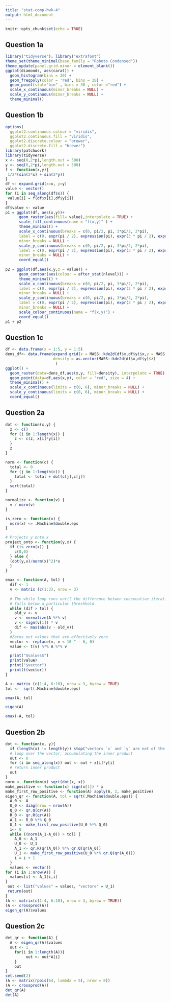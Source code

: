 ```yaml
---
title: "stat-comp-hwk-4"
output: html_document
---
```


```r
knitr::opts_chunk$set(echo = TRUE)
```

## Question 1a
```r
library("tidyverse"); library("extrafont")
theme_set(theme_minimal(base_family = "Roboto Condensed"))
theme_update(panel.grid.minor = element_blank())
ggplot(diamonds, aes(carat)) +
  geom_histogram(bins = 30) +
  geom_freqpoly(color = 'red', bins = 30) +
  geom_point(stat="bin" , bins = 30 , color ="red") +
  scale_x_continuous(minor_breaks = NULL) +
  scale_y_continuous(minor_breaks = NULL) +
  theme_minimal()

```
## Question 1b
```r
options(
  ggplot2.continuous.colour = "viridis",
  ggplot2.continuous.fill = "viridis",
  ggplot2.discrete.colour = "brewer",
  ggplot2.discrete.fill = "brewer")
library(patchwork)
library(tidyverse)
x <- seq(0,2*pi,length.out = 500)
y <- seq(0,2*pi,length.out = 500)
f <- function(x,y){
 1/2*(sin(2*x) + sin(2*y))
}
df <- expand.grid(x=x, y=y)
value <- vector()
for (i in seq_along(df$x)) {
 value[i] = f(df$x[i],df$y[i])  
}
df$value <- value
p1 = ggplot(df, aes(x,y))+
      geom_raster(aes(fill= value),interpolate = TRUE) +
      scale_fill_continuous(name = "f(x,y)" ) +
      theme_minimal() +
      scale_x_continuous(breaks = c(0, pi/2, pi, 3*pi/2, 2*pi),
      label = c(0, expr(pi / 2), expression(pi), expr(3 * pi / 2), expr(2 * pi)),
      minor_breaks = NULL) +
      scale_y_continuous(breaks = c(0, pi/2, pi, 3*pi/2, 2*pi),
      label = c(0, expr(pi / 2), expression(pi), expr(3 * pi / 2), expr(2 * pi)),
      minor_breaks = NULL) +
      coord_equal()
     
p2 = ggplot(df,aes(x,y,z = value)) +
      geom_contour(aes(colour = after_stat(nlevel))) +
      theme_minimal() +
      scale_x_continuous(breaks = c(0, pi/2, pi, 3*pi/2, 2*pi),
      label = c(0, expr(pi / 2), expression(pi), expr(3 * pi / 2), expr(2 * pi)),
      minor_breaks = NULL) +
      scale_y_continuous(breaks = c(0, pi/2, pi, 3*pi/2, 2*pi),
      label = c(0, expr(pi / 2), expression(pi), expr(3 * pi / 2), expr(2 * pi)),
      minor_breaks = NULL) +
      scale_colour_continuous(name = "f(x,y)") +
      coord_equal()
p1 + p2
```

## Question 1c
```r
df <- data.frame(x = 1:5, y = 1:5)
dens_df<- data.frame(expand.grid(x = MASS::kde2d(df$x,df$y)$x,y = MASS::kde2d(df$x,df$y)$y),
                     density = as.vector(MASS::kde2d(df$x,df$y)$z)
                      )
ggplot() +
  geom_raster(data=dens_df,aes(x,y, fill=density), interpolate = TRUE) +
  geom_point(data=df,aes(x,y), color = "red", size = 4) +
  theme_minimal() +
  scale_x_continuous(limits = c(0, 6), minor_breaks = NULL) +
  scale_y_continuous(limits = c(0, 6), minor_breaks = NULL) +
  coord_equal()
```


## Question 2a
```r
dot <- function(x,y) {
  z <- c()
  for (i in 1:length(x)) {
    z <- c(z, x[i]*y[i])
  }
  z  
}

norm <- function(c) {
  total <- 0
  for (j in 1:length(c)) {
    total <- total + dot(c[j],c[j])
  }
  sqrt(total)
}

normalize <- function(v) {
  v / norm(v)
}

is_zero <- function(x) {
  norm(x) <= .Machine$double.eps
}

# Projects y onto x
project_onto <- function(y,x) {
  if (is_zero(x)) {
    c(0,0)
  } else {
  (dot(y,x)/norm(x)^2)*x
  }
}

emax <- function(A, tol) {
  dif <- 1
  v <- matrix (c(1:3), nrow = 3)
  
  # The while loop runs until the difference betwen consecutive iterations
  # falls below a particular threshhold
  while (dif > tol) {
    old_v <- v
    v <- normalize(A %*% v)
    v <- sign(v[1]) * v
    dif <- max(abs(v - old_v))
  }
  #Zeros out values that are effectively zero
  vector <- replace(v, v < 10 ^ - 6, 0)
  value <- t(v) %*% A %*% v

  print("$values$")
  print(value)
  print("$vector")
  print(t(vector))
}

A <- matrix (c(1:4, 6:10), nrow = 3, byrow = TRUE)
tol <-  sqrt(.Machine$double.eps)

emax(A, tol)

eigen(A)

emax(-A, tol)
```


## Question 2b

```r
dot <- function(x, y){
  if (length(x) != length(y)) stop("vectors `x` and `y` are not of the same length.")
  # loop over the vector, accumulating the inner product
  out <- 0
  for (i in seq_along(x)) out <- out + x[i]*y[i]
  # return inner product
  out
}
norm <- function(x) sqrt(dot(x, x))
make_positive <- function(x) sign(x[1]) * x
make_first_row_positive <- function(A) apply(A, 2, make_positive)
eigen_qr <- function(A, tol = sqrt(.Machine$double.eps)) {
  A_0 <- A
  U_0 <- diag(nrow = nrow(A))
  Q_0 <- qr.Q(qr(A))
  R_0 <- qr.R(qr(A))
  A_1 <- R_0 %*% Q_0
  U_1 <- make_first_row_positive(U_0 %*% Q_0)
  i<- 0 
  while ((norm(A_1-A_0)) > tol) {
    A_0 <- A_1
    U_0 <- U_1
    A_1 <- qr.R(qr(A_0)) %*% qr.Q(qr(A_0))
    U_1 <- make_first_row_positive(U_0 %*% qr.Q(qr(A_0))) 
    i = i + 1
  }
  values <- vector()
for (i in 1:nrow(A)) {
  values[i] <- A_1[i,i] 
}
 out <- list("values" = values, "vectore" = U_1)
 return(out)
}
(A <- matrix(c(1:4, 6:10), nrow = 3, byrow = TRUE))
(A <- crossprod(A))
eigen_qr(A)$values

```

## Question 2c
```r
det_qr <- function(A) {
  A <- eigen_qr(A)$values
  out <- 1
    for(i in 1:length(A)){
         out <- out*A[i]
    }
    out
}
set.seed(2)
(A <- matrix(rpois(64, lambda = 5), nrow = 8))
(A <- crossprod(A))
det_qr(A)
det(A)
```

